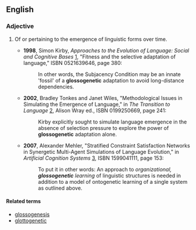 ==English==

===Adjective===
{{en-adj|-}}

# {{linguistics}} Of or pertaining to the emergence of linguistic forms over time.
#* '''1998''', Simon Kirby, ''Approaches to the Evolution of Language: Social and Cognitive Bases'' [http://books.google.com/books?id=vXybbeJImC8C], "Fitness and the selective adaptation of language," ISBN 0521639646, page 380:
#*: In other words, the Subjacency Condition may be an innate 'fossil' of a '''glossogenetic''' adaptation to avoid long-distance dependencies. 
#* '''2002''',  Bradley Tonkes and Janet Wiles, "Methodological Issues in Simulating the Emergence of Language," in ''The Transition to Language'' [http://books.google.com/books?id=GpsboOj0qOwC], Alison Wray ed., ISBN 0199250669, page 241:
#*: Kirby explicitly sought to simulate language emergence in the absence of selection pressure to explore the power of '''glossogenetic''' adaptation alone. 
#* '''2007''', Alexander Mehler, "Stratified Constraint Satisfaction Networks in Synergetic Multi-Agent Simulations of Language Evolution," in ''Artificial Cognition Systems'' [http://books.google.com/books?id=29shHbvVRq4C], ISBN 1599041111, page 153: 
#*: To put it in other words: An approach to ''organizational, '''glossogenetic''' learning'' of linguistic structures is needed in addition to a model of ontogenetic learning of a single system as outlined above.

====Related terms====
* [[glossogenesis]]
* [[glottogenetic]] <!-- possible synonym?  seems to be used slightly differently -->